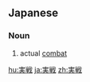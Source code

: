 ==Japanese==
{{ja-kanjitab|じつ|k1=じっ|せん|yomi=o}}

===Noun===
{{ja-noun|じっせん|kyu=實戰}}

# actual [[combat]]

[[hu:実戦]]
[[ja:実戦]]
[[zh:実戦]]
